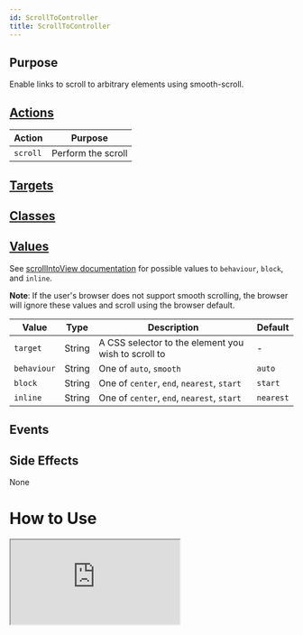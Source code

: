 ```yaml
---
id: ScrollToController
title: ScrollToController
---
```



## Purpose

Enable links to scroll to arbitrary elements using smooth-scroll.


## [Actions](https://stimulus.hotwire.dev/reference/actions)

| Action | Purpose |
| --- | --- |
| `scroll` | Perform the scroll |

## [Targets](https://stimulus.hotwire.dev/reference/targets)


<NoTargets/>

## [Classes](https://stimulus.hotwire.dev/reference/classes)


<NoClasses/>

## [Values](https://stimulus.hotwire.dev/reference/values)

See [scrollIntoView documentation](https://developer.mozilla.org/en-US/docs/Web/API/Element/scrollIntoView) for possible values to `behaviour`, `block`, and `inline`.

**Note**: If the user's browser does not support smooth scrolling, the browser will ignore these values and scroll using the browser default.

| Value | Type | Description | Default |
| --- | --- | --- | --- |
| `target` | String | A CSS selector to the element you wish to scroll to | - |
| `behaviour` | String | One of `auto`, `smooth` | `auto` |
| `block` | String | One of `center`, `end`, `nearest`, `start` | `start` |
| `inline` | String | One of `center`, `end`, `nearest`, `start` | `nearest` |

## Events

<NoEvents/>

## Side Effects

None



# How to Use


<iframe
  src="https://codesandbox.io/embed/scrolltocontroller-r72py?fontsize=14&hidenavigation=1&theme=dark"
  style={{width: "100%", height: "500px", border: "0", borderRadius: "4px", overflow: "hidden"}}
  sandbox="allow-forms allow-modals allow-popups allow-presentation allow-same-origin allow-scripts"
/>